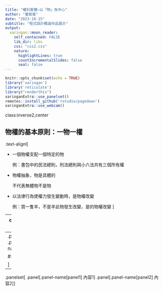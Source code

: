 ```yaml
---
title: "權利客體―以「物」為中心"
author: "董宸賓"
date: "2023-10-15"
subtitle: "程式設計概論作品展示"
output:
  xaringan::moon_reader:
    self_contained: FALSE
    lib_dir: libs
    css: "css2.css"
    nature:
      highlightLines: true
      countIncrementalSlides: false
      seal: false
---
```



```r
knitr::opts_chunk$set(echo = TRUE)
library('xaringan')
library('reticulate')
library("renderthis")
xaringanExtra::use_panelset()
remotes::install_github('rstudio/pagedown')
xaringanExtra::use_webcam()
```


class:inverse2,center

## 物權的基本原則：一物一權

.text-alignl[

- 一個物權支配一個特定的物

  例：書包中的民法總則，刑法總則與小六法共有三個所有權

- 物權抽象，物是具體的

  不代表無體物不是物

- 以法律行為使權力發生變動時，是物權改變

  例：買一隻羊，不是羊此物發生改變，是的物權改變
]

---
class: bkb
## 物的判斷：

--
.panelset.sideways[
.panel[
.panel-name[

## AA

]
```r
# Set panelset = TRUE to create "Code" and "Output" tabs
# Use results = "hold" when chunk contains multiple expressions
print("Oak is strong and also gives shade.")
print("The lake sparkled in the red hot sun.")
```
]
.panel[.panel-name[panel2]
內容2
]
]

---

.panelset[
.panel[.panel-name[panel1]
內容1
]
.panel[.panel-name[panel2]
內容2
]
]
